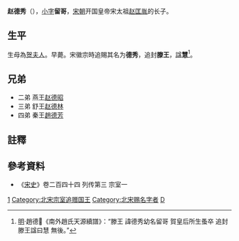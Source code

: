 '''赵德秀'''（{{bd|？||？||catIdx=Z趙}}），[[小字|小字]]'''留哥'''，[[宋朝|宋朝]]开国皇帝宋太祖[[赵匡胤|赵匡胤]]的长子。

==生平==
生母為[[孝惠皇后_(宋太祖)|贺夫人]]。早薨。宋徽宗時追賜其名为'''德秀'''，追封'''滕王'''，[[諡|諡]]'''慧'''<ref>[[明|明]]·趙德𫾻《南外趙氏天源續譜》：“滕王 諱德秀幼名留哥 賀皇后所生蚤卒 追封滕王諡曰慧 無後。”</ref>。

==兄弟==
*二弟 燕王[[赵德昭|赵德昭]]
*三弟 舒王[[赵德林_(北宋)|赵德林]]
*四弟 秦王[[趙德芳|趙德芳]]

==註釋==
{{reflist}}

==參考資料==
*《[[宋史|宋史]]》卷二百四十四 列传第三 宗室一

{{DEFAULTSORT:Zhao趙}}

[[Category:宋太祖皇子|1]]
[[Category:北宋宗室追赠国王|Category:北宋宗室追赠国王]]
[[Category:北宋赐名字者|Category:北宋赐名字者]]
[[Category:赵姓|D]]
